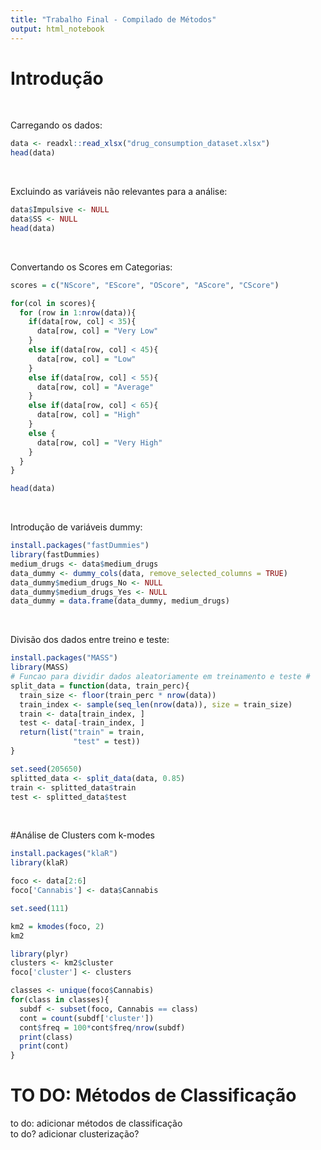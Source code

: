 ```yaml
---
title: "Trabalho Final - Compilado de Métodos"
output: html_notebook
---
```

# Introdução

$~$

Carregando os dados:

```r
data <- readxl::read_xlsx("drug_consumption_dataset.xlsx")
head(data)

```

$~$

Excluindo as variáveis não relevantes para a análise:

```r
data$Impulsive <- NULL
data$SS <- NULL
head(data)

```

$~$

Convertando os Scores em Categorias:

```r
scores = c("NScore", "EScore", "OScore", "AScore", "CScore")

for(col in scores){
  for (row in 1:nrow(data)){
    if(data[row, col] < 35){
      data[row, col] = "Very Low"
    }
    else if(data[row, col] < 45){
      data[row, col] = "Low"
    }
    else if(data[row, col] < 55){
      data[row, col] = "Average"
    }
    else if(data[row, col] < 65){
      data[row, col] = "High"
    }
    else {
      data[row, col] = "Very High"
    }
  }
}

head(data)

```

$~$

Introdução de variáveis dummy:
```r
install.packages("fastDummies")
library(fastDummies)
medium_drugs <- data$medium_drugs
data_dummy <- dummy_cols(data, remove_selected_columns = TRUE)
data_dummy$medium_drugs_No <- NULL
data_dummy$medium_drugs_Yes <- NULL
data_dummy = data.frame(data_dummy, medium_drugs)
```

$~$

Divisão dos dados entre treino e teste:
```r
install.packages("MASS")
library(MASS)
# Funcao para dividir dados aleatoriamente em treinamento e teste #
split_data = function(data, train_perc){
  train_size <- floor(train_perc * nrow(data))
  train_index <- sample(seq_len(nrow(data)), size = train_size)
  train <- data[train_index, ]
  test <- data[-train_index, ]
  return(list("train" = train,
              "test" = test))
}

set.seed(205650)
splitted_data <- split_data(data, 0.85)
train <- splitted_data$train
test <- splitted_data$test

```

$~$

#Análise de Clusters com k-modes

```r
install.packages("klaR")
library(klaR)

foco <- data[2:6]
foco['Cannabis'] <- data$Cannabis

set.seed(111)

km2 = kmodes(foco, 2)
km2

library(plyr)
clusters <- km2$cluster
foco['cluster'] <- clusters

classes <- unique(foco$Cannabis)
for(class in classes){
  subdf <- subset(foco, Cannabis == class)
  cont = count(subdf['cluster'])
  cont$freq = 100*cont$freq/nrow(subdf)
  print(class)
  print(cont)
}

```


# TO DO: Métodos de Classificação

to do: adicionar métodos de classificação  
to do? adicionar clusterização?
